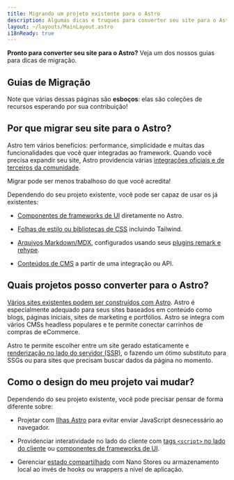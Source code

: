 ```yaml
---
title: Migrando um projeto existente para o Astro
description: Algumas dicas e truques para converter seu site para o Astro.
layout: ~/layouts/MainLayout.astro
i18nReady: true
---
```


**Pronto para converter seu site para o Astro?** Veja um dos nossos guias para dicas de migração.

## Guias de Migração

<MigrationGuidesNav />

Note que várias dessas páginas são **esboços**: elas são coleções de recursos esperando por sua contribuição!

## Por que migrar seu site para o Astro?

Astro tem vários benefícios: performance, simplicidade e muitas das funcionalidades que você quer integradas ao framework. Quando você precisa expandir seu site, Astro providencia várias [integrações oficiais e de terceiros da comunidade](https://astro.build/integrations).

Migrar pode ser menos trabalhoso do que você acredita!

Dependendo do seu projeto existente, você pode ser capaz de usar os já existentes:

- [Componentes de frameworks de UI](/pt-br/core-concepts/framework-components/) diretamente no Astro. 

- [Folhas de estilo ou bibliotecas de CSS](/pt-br/guides/styling/) incluindo Tailwind.

- [Arquivos Markdown/MDX](/pt-br/guides/markdown-content/), configurados usando seus [plugins remark e rehype](/pt-br/guides/markdown-content/#configurando-markdown-e-mdx).

- [Conteúdos de CMS](/pt-br/guides/cms/) a partir de uma integração ou API.


## Quais projetos posso converter para o Astro?

[Vários sites existentes podem ser construídos com Astro](/pt-br/concepts/why-astro/). Astro é especialmente adequado para seus sites baseados em conteúdo como blogs, páginas iniciais, sites de marketing e portfólios. Astro se integra com vários CMSs headless populares e te permite conectar carrinhos de compras de eCommerce.

Astro te permite escolher entre um site gerado estaticamente e [renderização no lado do servidor (SSR)](/pt-br/guides/server-side-rendering/), o fazendo um ótimo substituto para SSGs ou para sites que precisam buscar dados da página no momento.

## Como o design do meu projeto vai mudar?

Dependendo do seu projeto existente, você pode precisar pensar de forma diferente sobre:

- Projetar com [Ilhas Astro](/pt-br/concepts/islands/#o-que-é-uma-ilha-astro) para evitar enviar JavaScript desnecessário ao navegador.

- Providenciar interatividade no lado do cliente com [tags `<script>` no lado do cliente](/pt-br/guides/client-side-scripts/) ou [componentes de frameworks de UI](/pt-br/core-concepts/framework-components/).

- Gerenciar [estado compartilhado](/pt-br/core-concepts/sharing-state/) com Nano Stores ou armazenamento local ao invés de hooks ou wrappers a nível de aplicação.

